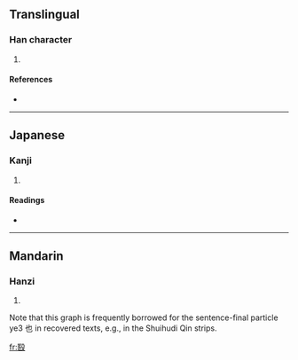 ==Translingual==

===Han character===
{{Han char|rn=79|rad=殳|as=07|sn=11|four=|canj=尸大竹弓水 (SKHNE), X尸大竹弓 (XSKHN)}}

# {{defn|Han|sort=殳07}}

====References====
* {{Han ref|kx=0585.070|dkj=16634|dj=0978.010|hdz=32159.090|uh=6BB9|ud=27577}}

----

==Japanese==

===Kanji===
{{ja-kanji|grade=|rs=殳07}}

# {{defn|Japanese}}

====Readings====
* {{ja-readings|on=[[えい]] (ei)|kun=[[うちあたるこえ]] (uchiatarukoe), [[みにくいすがた]] (minikuisugata)}}

----

==Mandarin==

===Hanzi===
{{cmn-hanzi|pin=[[yì]] ([[yi4]])|wg=i<sup>4</sup>}}

# {{defn|Mandarin}}

Note that this graph is frequently borrowed for the sentence-final particle ye3 也 in recovered texts, e.g., in the Shuihudi Qin strips.

[[fr:殹]]